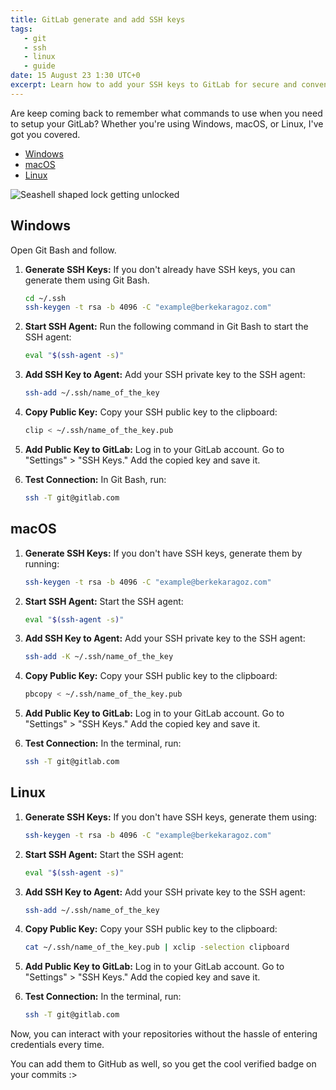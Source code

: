 ```yaml
---
title: GitLab generate and add SSH keys
tags:
   - git
   - ssh
   - linux
   - guide
date: 15 August 23 1:30 UTC+0
excerpt: Learn how to add your SSH keys to GitLab for secure and convenient authentication on Windows, macOS, and Linux systems.
---
```


Are keep coming back to remember what commands to use when you need to setup your GitLab?
Whether you're using Windows, macOS, or Linux, I've got you covered.

-  [Windows](#windows)
-  [macOS](#macos)
-  [Linux](#linux)

<Image
   priority
   src="/assets/posts/gitlab-add-ssh-keys/cover.webp"
   alt="Seashell shaped lock getting unlocked"
   width={512}
   height={512}
   placeholder="blur"
   blurDataURL="data:image/png;base64,iVBORw0KGgoAAAANSUhEUgAAAAIAAAACCAIAAAD91JpzAAAAAXNSR0IArs4c6QAAAARnQU1BAACxjwv8YQUAAAAJcEhZcwAADsMAAA7DAcdvqGQAAAAVSURBVBhXY6ivr/9/bh4DEPx/eBAALY4GiuCp2EkAAAAASUVORK5CYII="
/>

## Windows

Open Git Bash and follow.

1. **Generate SSH Keys:**
   If you don't already have SSH keys, you can generate them using Git Bash.

   ```bash
   cd ~/.ssh
   ssh-keygen -t rsa -b 4096 -C "example@berkekaragoz.com"
   ```

2. **Start SSH Agent:**
   Run the following command in Git Bash to start the SSH agent:

   ```bash
   eval "$(ssh-agent -s)"
   ```

3. **Add SSH Key to Agent:**
   Add your SSH private key to the SSH agent:

   ```bash
   ssh-add ~/.ssh/name_of_the_key
   ```

4. **Copy Public Key:**
   Copy your SSH public key to the clipboard:

   ```bash
   clip < ~/.ssh/name_of_the_key.pub
   ```

5. **Add Public Key to GitLab:**
   Log in to your GitLab account. Go to "Settings" > "SSH Keys." Add the copied key and save it.

6. **Test Connection:**
   In Git Bash, run:

   ```bash
   ssh -T git@gitlab.com
   ```

## macOS

1. **Generate SSH Keys:**
   If you don't have SSH keys, generate them by running:

   ```bash
   ssh-keygen -t rsa -b 4096 -C "example@berkekaragoz.com"
   ```

2. **Start SSH Agent:**
   Start the SSH agent:

   ```bash
   eval "$(ssh-agent -s)"
   ```

3. **Add SSH Key to Agent:**
   Add your SSH private key to the SSH agent:

   ```bash
   ssh-add -K ~/.ssh/name_of_the_key
   ```

4. **Copy Public Key:**
   Copy your SSH public key to the clipboard:

   ```bash
   pbcopy < ~/.ssh/name_of_the_key.pub
   ```

5. **Add Public Key to GitLab:**
   Log in to your GitLab account. Go to "Settings" > "SSH Keys." Add the copied key and save it.

6. **Test Connection:**
   In the terminal, run:

   ```bash
   ssh -T git@gitlab.com
   ```

## Linux

1. **Generate SSH Keys:**
   If you don't have SSH keys, generate them using:

   ```bash
   ssh-keygen -t rsa -b 4096 -C "example@berkekaragoz.com"
   ```

2. **Start SSH Agent:**
   Start the SSH agent:

   ```bash
   eval "$(ssh-agent -s)"
   ```

3. **Add SSH Key to Agent:**
   Add your SSH private key to the SSH agent:

   ```bash
   ssh-add ~/.ssh/name_of_the_key
   ```

4. **Copy Public Key:**
   Copy your SSH public key to the clipboard:

   ```bash
   cat ~/.ssh/name_of_the_key.pub | xclip -selection clipboard
   ```

5. **Add Public Key to GitLab:**
   Log in to your GitLab account. Go to "Settings" > "SSH Keys." Add the copied key and save it.

6. **Test Connection:**
   In the terminal, run:

   ```bash
   ssh -T git@gitlab.com
   ```

Now, you can interact with your repositories without the hassle of entering credentials every time.

You can add them to GitHub as well, so you get the cool verified badge on your commits :>
